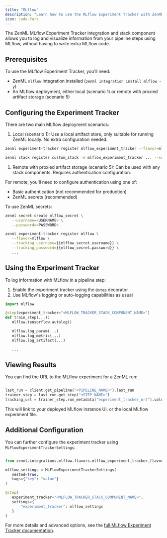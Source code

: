 ```yaml
---
title: "MLflow"
description: "Learn how to use the MLflow Experiment Tracker with ZenML."
icon: code-fork
---
```


The ZenML MLflow Experiment Tracker integration and stack component allows you to log and visualize information from your pipeline steps using MLflow, without having to write extra MLflow code.

## Prerequisites

To use the MLflow Experiment Tracker, you'll need:

* ZenML `mlflow` integration installed (`zenml integration install mlflow -y`)
* An MLflow deployment, either local (scenario 1) or remote with proxied artifact storage (scenario 5)

## Configuring the Experiment Tracker

There are two main MLflow deployment scenarios:

1. Local (scenario 1): Use a local artifact store, only suitable for running ZenML locally. No extra configuration needed.

```bash
zenml experiment-tracker register mlflow_experiment_tracker --flavor=mlflow

zenml stack register custom_stack -e mlflow_experiment_tracker ... --set
```

1. Remote with proxied artifact storage (scenario 5): Can be used with any stack components. Requires authentication configuration.

For remote, you'll need to configure authentication using one of:

* Basic authentication (not recommended for production)
* ZenML secrets (recommended)

To use ZenML secrets:

```bash
zenml secret create mlflow_secret \
   --username=<USERNAME> \
   --password=<PASSWORD>

zenml experiment-tracker register mlflow \
   --flavor=mlflow \
   --tracking_username={{mlflow_secret.username}} \
   --tracking_password={{mlflow_secret.password}} \
   ...
```

## Using the Experiment Tracker

To log information with MLflow in a pipeline step:

1. Enable the experiment tracker using the `@step` decorator
2. Use MLflow's logging or auto-logging capabilities as usual

```py
import mlflow

@step(experiment_tracker="<MLFLOW_TRACKER_STACK_COMPONENT_NAME>")
def train_step(...):
   mlflow.tensorflow.autolog()

   mlflow.log_param(...)
   mlflow.log_metric(...)
   mlflow.log_artifact(...)

   ...
```

## Viewing Results

You can find the URL to the MLflow experiment for a ZenML run:

```py

last_run = client.get_pipeline("<PIPELINE_NAME>").last_run
trainer_step = last_run.get_step("<STEP_NAME>")
tracking_url = trainer_step.run_metadata["experiment_tracker_url"].value
```

This will link to your deployed MLflow instance UI, or the local MLflow experiment file.

## Additional Configuration

You can further configure the experiment tracker using `MLFlowExperimentTrackerSettings`:

```py

from zenml.integrations.mlflow.flavors.mlflow_experiment_tracker_flavor import MLFlowExperimentTrackerSettings

mlflow_settings = MLFlowExperimentTrackerSettings(
   nested=True,
   tags={"key": "value"}
)

@step(
   experiment_tracker="<MLFLOW_TRACKER_STACK_COMPONENT_NAME>",
   settings={
       "experiment_tracker": mlflow_settings
   }
)
```

For more details and advanced options, see the [full MLflow Experiment Tracker documentation](v/0.66.0/stack-components/experiment-trackers/mlflow).

